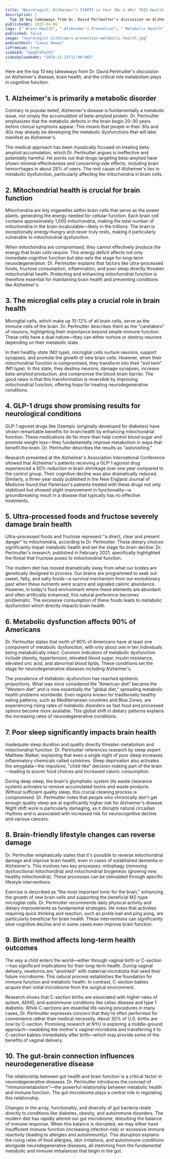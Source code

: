 ```yaml
---
title: "Neurologist: Alzheimer’s STARTS in Your 30s & 40s! THIS Health Mistake Makes Your Odds WORSE!"
description: |
  Top 10 key takeaways from Dr. David Perlmutter's discussion on Alzheimer's disease, brain health, and the critical role metabolism plays in cognitive function.
publishedAt: 2025-04-06
tags: [" Brain Health", " Alzheimer's Prevention", " Metabolic Health"]
published: false
image: "neurologist-alzheimers-prevention-metabolic-health.jpg"
podcastHost: "Lewis Howes"
isPremium: true
videoId: "EqabYSPo2hI"
videoUploadedAt: "2024-11-25T12:00:00Z"
---
```



<PodcastSummaryPageLayout frontmatter={frontmatter}>

Here are the top 10 key takeaways from Dr. David Perlmutter's discussion on Alzheimer's disease, brain health, and the critical role metabolism plays in cognitive function.

## 1. Alzheimer's is primarily a metabolic disorder

Contrary to popular belief, Alzheimer's disease is fundamentally a metabolic issue, not simply the accumulation of beta-amyloid protein. Dr. Perlmutter emphasizes that the metabolic defects in the brain begin 20-30 years before clinical symptoms appear. This means that people in their 30s and 40s may already be developing the metabolic dysfunctions that will later manifest as Alzheimer's.

The medical approach has been myopically focused on treating beta-amyloid accumulation, which Dr. Perlmutter argues is ineffective and potentially harmful. He points out that drugs targeting beta-amyloid have shown minimal effectiveness and concerning side effects, including brain hemorrhages in about 28% of users. The root cause of Alzheimer's lies in metabolic dysfunction, particularly affecting the mitochondria in brain cells.

## 2. Mitochondrial health is crucial for brain function

Mitochondria are tiny organelles within brain cells that serve as the power plants, generating the energy needed for cellular function. Each brain cell contains approximately 1,000 mitochondria, making the total number of mitochondria in the brain incalculable—likely in the trillions. The brain is exceptionally energy-hungry and never truly rests, making it particularly vulnerable to mitochondrial dysfunction.

When mitochondria are compromised, they cannot effectively produce the energy that brain cells require. This energy deficit affects not only immediate cognitive function but also sets the stage for long-term neurodegeneration. Dr. Perlmutter explains that factors like ultra-processed foods, fructose consumption, inflammation, and poor sleep directly threaten mitochondrial health. Protecting and enhancing mitochondrial function is therefore essential for maintaining brain health and preventing conditions like Alzheimer's.

## 3. The microglial cells play a crucial role in brain health

Microglial cells, which make up 10-12% of all brain cells, serve as the immune cells of the brain. Dr. Perlmutter describes them as the "caretakers" of neurons, highlighting their importance beyond simple immune function. These cells have a dual nature—they can either nurture or destroy neurons depending on their metabolic state.

In their healthy state (M2 type), microglial cells nurture neurons, support synapses, and promote the growth of new brain cells. However, when their mitochondrial function is compromised, they transform into their "evil twin" (M1 type). In this state, they destroy neurons, damage synapses, increase beta-amyloid production, and compromise the blood-brain barrier. The good news is that this transformation is reversible by improving mitochondrial function, offering hope for treating neurodegenerative conditions.

## 4. GLP-1 drugs show promising results for neurological conditions

GLP-1 agonist drugs like Ozempic (originally developed for diabetes) have shown remarkable benefits for brain health by enhancing mitochondrial function. These medications do far more than help control blood sugar and promote weight loss—they fundamentally improve metabolism in ways that benefit the brain. Dr. Perlmutter describes the results as "astonishing."

Research presented at the Alzheimer's Association International Conference showed that Alzheimer's patients receiving a GLP-1 agonist drug experienced a 50% reduction in brain shrinkage over one year compared to the control group. Their cognitive decline was also dramatically reduced. Similarly, a three-year study published in the New England Journal of Medicine found that Parkinson's patients treated with these drugs not only stabilized but showed slight improvement in functionality—a groundbreaking result in a disease that typically has no effective treatments.

## 5. Ultra-processed foods and fructose severely damage brain health

Ultra-processed foods and fructose represent "a direct, clear and present danger" to mitochondria, according to Dr. Perlmutter. These dietary choices significantly impair metabolic health and set the stage for brain decline. Dr. Perlmutter's research, published in February 2021, specifically highlighted the threat that fructose poses to mitochondrial function.

The modern diet has moved dramatically away from what our bodies are genetically designed to process. Our brains are programmed to seek out sweet, fatty, and salty foods—a survival mechanism from our evolutionary past when these nutrients were scarce and signaled caloric abundance. However, in today's food environment where these elements are abundant and often artificially enhanced, this natural preference becomes problematic. The excessive consumption of these foods leads to metabolic dysfunction which directly impacts brain health.

## 6. Metabolic dysfunction affects 90% of Americans

Dr. Perlmutter states that north of 90% of Americans have at least one component of metabolic dysfunction, with only about one in ten individuals being metabolically intact. Common indicators of metabolic dysfunction include obesity, hypertension, elevated blood sugar, insulin resistance, elevated uric acid, and abnormal blood lipids. These conditions set the stage for neurodegenerative diseases including Alzheimer's.

The prevalence of metabolic dysfunction has reached epidemic proportions. What was once considered the "American diet" became the "Western diet" and is now essentially the "global diet," spreading metabolic health problems worldwide. Even regions known for traditionally healthy eating patterns, such as Mediterranean countries and Blue Zones, are experiencing rising rates of metabolic disorders as fast food and processed options become more available. This global shift in dietary patterns explains the increasing rates of neurodegenerative conditions.

## 7. Poor sleep significantly impacts brain health

Inadequate sleep duration and quality directly threaten metabolism and mitochondrial function. Dr. Perlmutter references research by sleep expert Matthew Walker, explaining that even a single night of poor sleep increases inflammatory chemicals called cytokines. Sleep deprivation also activates the amygdala—the impulsive, "child-like" decision-making part of the brain—leading to poorer food choices and increased caloric consumption.

During deep sleep, the brain's glymphatic system (its waste clearance system) activates to remove accumulated toxins and waste products. Without sufficient quality sleep, this crucial cleaning process is compromised. Dr. Perlmutter notes that people who chronically don't get enough quality sleep are at significantly higher risk for Alzheimer's disease. Night shift work is particularly damaging, as it disrupts natural circadian rhythms and is associated with increased risk for neurocognitive decline and various cancers.

## 8. Brain-friendly lifestyle changes can reverse damage

Dr. Perlmutter emphatically states that it's possible to reverse mitochondrial damage and improve brain health, even in cases of established dementia or Alzheimer's. This involves two key processes: mitophagy (removing dysfunctional mitochondria) and mitochondrial biogenesis (growing new, healthy mitochondria). These processes can be stimulated through specific lifestyle interventions.

Exercise is described as "the most important tonic for the brain," enhancing the growth of new brain cells and supporting the beneficial M2-type microglial cells. Dr. Perlmutter recommends daily physical activity and dietary improvements as fundamental strategies. He notes that activities requiring quick thinking and reaction, such as pickle ball and ping pong, are particularly beneficial for brain health. These interventions can significantly slow cognitive decline and in some cases even improve brain function.

## 9. Birth method affects long-term health outcomes

The way a child enters the world—either through vaginal birth or C-section—has significant implications for their long-term health. During vaginal delivery, newborns are "anointed" with maternal microbiota that seed their future microbiome. This natural process establishes the foundation for immune function and metabolic health. In contrast, C-section babies acquire their initial microbiome from the surgical environment.

Research shows that C-section births are associated with higher rates of autism, ADHD, and autoimmune conditions like celiac disease and type 1 diabetes. While C-sections are essential life-saving procedures in many cases, Dr. Perlmutter expresses concern that they're often performed for convenience rather than medical necessity. About 30% of U.S. births are now by C-section. Promising research at NYU is exploring a middle-ground approach—swabbing the mother's vaginal microbiota and transferring it to C-section babies immediately after birth—which may provide some of the benefits of vaginal delivery.

## 10. The gut-brain connection influences neurodegenerative disease

The relationship between gut health and brain function is a critical factor in neurodegenerative diseases. Dr. Perlmutter introduces the concept of "immunometabolism"—the powerful relationship between metabolic health and immune function. The gut microbiome plays a central role in regulating this relationship.

Changes in the array, functionality, and diversity of gut bacteria relate directly to conditions like diabetes, obesity, and autoimmune disorders. The modern diet has rapidly altered our gut microbiome, disturbing the balance of immune response. When this balance is disrupted, we may either have insufficient immune function (increasing infection risk) or excessive immune reactivity (leading to allergies and autoimmunity). This disruption explains the rising rates of food allergies, skin irritations, and autoimmune conditions alongside neurodegenerative diseases, all stemming from the fundamental metabolic and immune imbalances that begin in the gut.

</PodcastSummaryPageLayout>
